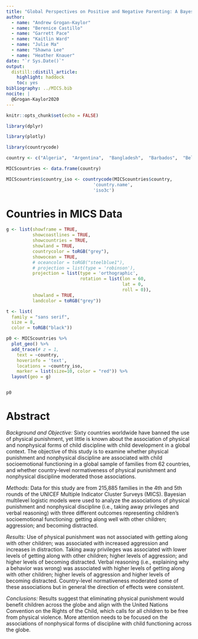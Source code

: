 ```yaml
---
title: "Global Perspectives on Positive and Negative Parenting: A Bayesian Multilevel Analysis"
author:
  - name: "Andrew Grogan-Kaylor" 
  - name: "Berenice Castillo"
  - name: "Garrett Pace"
  - name: "Kaitlin Ward"
  - name: "Julie Ma"
  - name: "Shawna Lee"      
  - name: "Heather Knauer"                
date: "`r Sys.Date()`"
output:
  distill::distill_article:
    highlight: haddock
    toc: yes
bibliography: ../MICS.bib
nocite: |
  @Grogan-Kaylor2020
---
```


```r

knitr::opts_chunk$set(echo = FALSE)

```

```r

library(dplyr)

library(plotly)

library(countrycode)

```

```r

country <- c("Algeria",  "Argentina",  "Bangladesh",  "Barbados",  "Belarus",  "Belize",  "Benin",  "Bosnia and Herzegovina",  "Cameroon",  "Central African Republic",  "Chad",  "Democratic Republic of the Congo",  "Republic of the Congo",  "Costa Rica",  "Cote d'Ivoire",  "Dominican Republic",  "El Salvador",  "Eswatini",  "Ghana",  "Guinea",  "Guinea Bissau",  "Guyana",  "Iraq",  "Jamaica",  "Kazakhstan",  "Kenya",  "Kosovo",  "Kyrgyzstan",  "Laos", "Macedonia",  "Madagascar",  "Malawi",  "Mali",  "Mauritania",  "Mexico",  "Moldova",  "Mongolia",  "Montenegro",  "Nepal",  "Nigeria",  "Pakistan",  "Panama",  "Paraguay",  "Sao Tome and Principe",  "Senegal",  "Serbia",  "Sierra Leone",  "Somalia",  "St. Lucia",  "State of Palestine",  "Suriname",  "Thailand",  "The Gambia",  "Togo",  "Trinidad and Tobago",  "Tunisia",  "Turkmenistan",  "Ukraine",  "Uruguay",  "Vietnam",  "Zimbabwe")

MICScountries <- data.frame(country)

MICScountries$country_iso <- countrycode(MICScountries$country, 
                                 'country.name', 
                                 'iso3c')

```

# Countries in MICS Data

```r

g <- list(showframe = TRUE, 
          showcoastlines = TRUE, 
          showcountries = TRUE,
          showland = TRUE,
          countrycolor = toRGB("grey"),
          showocean = TRUE,
          # oceancolor = toRGB("steelblue1"),
          # projection = list(type = 'robinson'),
          projection = list(type = 'orthographic',
                            rotation = list(lon = 60,
                                            lat = 0,
                                            roll = 0)),
          showland = TRUE,
          landcolor = toRGB("grey"))

t <- list(
  family = "sans serif",
  size = 8,
  color = toRGB("black"))

p0 <- MICScountries %>% 
  plot_geo() %>% 
  add_trace(# z = 1,
    text = ~country, 
    hoverinfo = 'text',
    locations = ~country_iso, 
    marker = list(size=10, color = "red")) %>%
  layout(geo = g)


p0


```

# Abstract

*Background and Objective:* Sixty countries worldwide have banned the use of physical punishment, yet little is known about the association of physical and nonphysical forms of child discipline with child development in a global context. The objective of this study is to examine whether physical punishment and nonphysical discipline are associated with child socioemotional functioning in a global sample of families from 62 countries, and whether country-level normativeness of physical punishment and nonphysical discipline moderated those associations. 

*Methods:* Data for this study are from 215,885 families in the 4th and 5th rounds of the UNICEF Multiple Indicator Cluster Surveys (MICS). Bayesian multilevel logistic models were used to analyze the associations of physical punishment and nonphysical discipline (i.e., taking away privileges and verbal reasoning) with three different outcomes representing children’s socioemotional functioning: getting along well with other children; aggression; and becoming distracted.

*Results:* Use of physical punishment was not associated with getting along with other children; was associated with increased aggression and increases in distraction. Taking away privileges was associated with lower levels of getting along with other children; higher levels of aggression; and higher levels of becoming distracted. Verbal reasoning (i.e., explaining why a behavior was wrong) was associated with higher levels of getting along with other children; higher levels of aggression and higher levels of becoming distracted. Country-level normativeness moderated some of these associations but in general the direction of effects were consistent.

*Conclusions:* Results suggest that eliminating physical punishment would benefit children across the globe and align with the United Nations Convention on the Rights of the Child, which calls for all children to be free from physical violence. More attention needs to be focused on the associations of nonphysical forms of discipline with child functioning across the globe. 


